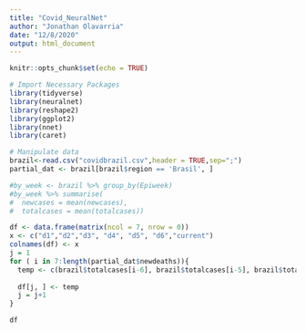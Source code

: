 ```yaml
---
title: "Covid_NeuralNet"
author: "Jonathan Olavarria"
date: "12/8/2020"
output: html_document
---
```


```r
knitr::opts_chunk$set(echo = TRUE)
```


```r
# Import Necessary Packages
library(tidyverse)
library(neuralnet)
library(reshape2)
library(ggplot2)
library(nnet)
library(caret)
```


```r
# Manipulate data
brazil<-read.csv("covidbrazil.csv",header = TRUE,sep=";")
partial_dat <- brazil[brazil$region == 'Brasil', ]

#by_week <- brazil %>% group_by(Epiweek)
#by_week %>% summarise(
#  newcases = mean(newcases),
#  totalcases = mean(totalcases))

df <- data.frame(matrix(ncol = 7, nrow = 0))
x <- c("d1","d2","d3", "d4", "d5", "d6","current")
colnames(df) <- x
j = 1
for ( i in 7:length(partial_dat$newdeaths)){
  temp <- c(brazil$totalcases[i-6], brazil$totalcases[i-5], brazil$totalcases[i-4], brazil$totalcases[i-3], brazil$totalcases[i-2], brazil$totalcases[i-1], brazil$totalcases[i])
  
  df[j, ] <- temp
  j = j+1
}

df
```


